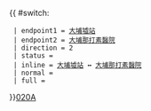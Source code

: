 {{ #switch: {{{format|}}}
  | endpoint1 = [[大埔墟站公共運輸交匯處|大埔墟站]]
  | endpoint2 = [[雅麗氏何妙齡那打素醫院|大埔那打素醫院]]
  | direction = 2
  | status = 
  | inline = [[大埔墟站公共運輸交匯處|大埔墟站]] ↔ [[雅麗氏何妙齡那打素醫院|大埔那打素醫院]]
  | normal =
  | full =
}}<noinclude>[[category:新界專線小巴路線模板|020A]]</noinclude>